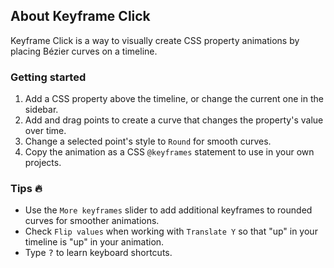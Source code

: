 ## About Keyframe Click

Keyframe Click is a way to visually create CSS property animations by placing Bézier curves on a
timeline.

### Getting started

1. Add a CSS property above the timeline, or change the current one in the sidebar.
2. Add and drag points to create a curve that changes the property's value over time.
3. Change a selected point's style to `Round` for smooth curves.
4. Copy the animation as a CSS `@keyframes` statement to use in your own projects.

### Tips 🔥

- Use the `More keyframes` slider to add additional keyframes to rounded curves for smoother
  animations.
- Check `Flip values` when working with `Translate Y` so that "up" in your timeline is "up" in your
  animation.
- Type <kbd>?</kbd> to learn keyboard shortcuts.

